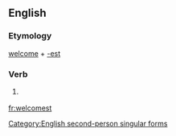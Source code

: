 ==English==

===Etymology===
[[welcome]] + [[-est]]

===Verb===
{{en-verb form}}

# {{context|archaic|lang=en}} {{form of|Second-person singular simple present form|welcome}}

[[Category:English second-person singular forms]]

[[fr:welcomest]]